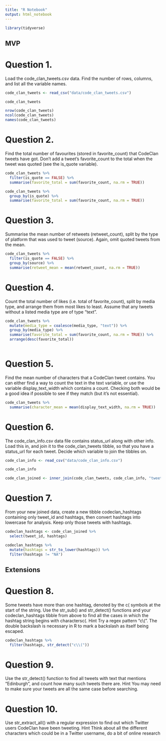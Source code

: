 ```yaml
---
title: "R Notebook"
output: html_notebook
---
```


```r
library(tidyverse)
```


## MVP


# Question 1.
Load the code_clan_tweets.csv data. Find the number of rows, columns, and list all the variable names.


```r
code_clan_tweets <- read_csv("data/code_clan_tweets.csv")

code_clan_tweets

nrow(code_clan_tweets)
ncol(code_clan_tweets)
names(code_clan_tweets)
```


# Question 2.
Find the total number of favourites (stored in favorite_count) that CodeClan tweets have got. Don’t add a tweet’s favorite_count to the total when the tweet was quoted (see the is_quote variable).

```r
code_clan_tweets %>% 
  filter(is_quote == FALSE) %>% 
  summarise(favorite_total = sum(favorite_count, na.rm = TRUE))
```
```r
code_clan_tweets %>% 
  group_by(is_quote) %>% 
  summarise(favorite_total = sum(favorite_count, na.rm = TRUE))
```


# Question 3.
Summarise the mean number of retweets (retweet_count), split by the type of platform that was used to tweet (source). Again, omit quoted tweets from the mean.


```r
code_clan_tweets %>% 
  filter(is_quote == FALSE) %>% 
  group_by(source) %>% 
  summarise(retweet_mean = mean(retweet_count, na.rm = TRUE))
```



# Question 4.
Count the total number of likes (i.e. total of favorite_count), split by media type, and arrange them from most likes to least. Assume that any tweets without a listed media type are of type “text”.

```r
code_clan_tweets %>% 
  mutate(media_type = coalesce(media_type, "text")) %>% 
  group_by(media_type) %>% 
  summarise(favorite_total = sum(favorite_count, na.rm = TRUE)) %>% 
  arrange(desc(favorite_total))
  
```


# Question 5.
Find the mean number of characters that a CodeClan tweet contains. You can either find a way to count the text in the text variable, or use the variable display_text_width which contains a count. Checking both would be a good idea if possible to see if they match (but it’s not essential).

```r
code_clan_tweets %>% 
  summarise(character_mean = mean(display_text_width, na.rm = TRUE))
```



# Question 6.
The code_clan_info.csv data file contains status_url along with other info. Load this in, and join it to the code_clan_tweets tibble, so that you have a status_url for each tweet. Decide which variable to join the tibbles on.

```r
code_clan_info <- read_csv("data/code_clan_info.csv")

code_clan_info

code_clan_joined <- inner_join(code_clan_tweets, code_clan_info, "tweet_id")
```


# Question 7.
From your new joined data, create a new tibble codeclan_hashtags containing only tweet_id and hashtags, then convert hashtags into lowercase for analysis. Keep only those tweets with hashtags.

```r
codeclan_hashtags <- code_clan_joined %>% 
  select(tweet_id, hashtags)

codeclan_hashtags %>% 
  mutate(hashtags = str_to_lower(hashtags)) %>% 
  filter(hashtags != "NA")
```



## Extensions


# Question 8.
Some tweets have more than one hashtag, denoted by the c( symbols at the start of the string. Use the str_sub() and str_detect() functions and your codeclan_hashtags tibble from above to find all the cases in which the hashtag string begins with charactersc(.
Hint
Try a regex pattern "c\\(". The double backslash is necessary in R to mark a backslash as itself being escaped.


```r
codeclan_hashtags %>% 
  filter(hashtags, str_detect("c\\("))
```


# Question 9.
Use the str_detect() function to find all tweets with text that mentions “Edinburgh”, and count how many such tweets there are.
Hint
You may need to make sure your tweets are all the same case before searching.


# Question 10.
Use str_extract_all() with a regular expression to find out which Twitter users CodeClan have been tweeting.
Hint
Think about all the different characters which could be in a Twitter username, do a bit of online research
